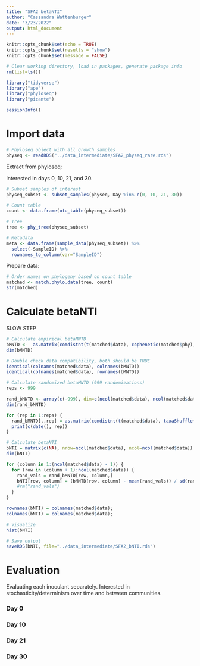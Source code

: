 ```yaml
---
title: "SFA2 betaNTI"
author: "Cassandra Wattenburger"
date: "3/23/2022"
output: html_document
---
```


```r
knitr::opts_chunk$set(echo = TRUE)
knitr::opts_chunk$set(results = "show")
knitr::opts_chunk$set(message = FALSE)
```

```r
# Clear working directory, load in packages, generate package info
rm(list=ls())

library("tidyverse")
library("ape")
library("phyloseq")
library("picante")

sessionInfo()
```

# Import data

```r
# Phyloseq object with all growth samples
physeq <- readRDS("../data_intermediate/SFA2_physeq_rare.rds")
```

Extract from phyloseq:

Interested in days 0, 10, 21, and 30.

```r
# Subset samples of interest
physeq_subset <- subset_samples(physeq, Day %in% c(0, 10, 21, 30))

# Count table
count <- data.frame(otu_table(physeq_subset))

# Tree
tree <- phy_tree(physeq_subset)

# Metadata
meta <- data.frame(sample_data(physeq_subset)) %>% 
  select(-SampleID) %>% 
  rownames_to_column(var="SampleID")
```

Prepare data:

```r
# Order names on phylogeny based on count table
matched <- match.phylo.data(tree, count)
str(matched)
```

# Calculate betaNTI

SLOW STEP

```r
# Calculate empirical betaMNTD
bMNTD <-  as.matrix(comdistnt(t(matched$data), cophenetic(matched$phy), abundance.weighted=T))
dim(bMNTD)

# Double check data compatibility, both should be TRUE
identical(colnames(matched$data), colnames(bMNTD))
identical(colnames(matched$data), rownames(bMNTD))

# Calculate randomized betaMNTD (999 randomizations)
reps <- 999

rand_bMNTD <- array(c(-999), dim=c(ncol(matched$data), ncol(matched$data), reps))
dim(rand_bMNTD)

for (rep in 1:reps) {
  rand_bMNTD[,,rep] = as.matrix(comdistnt(t(matched$data), taxaShuffle(cophenetic(matched$phy)), abundance.weighted=T, exclude.conspecifics=F))
  print(c(date(), rep))
}

# Calculate betaNTI
bNTI = matrix(c(NA), nrow=ncol(matched$data), ncol=ncol(matched$data)) # create empty matrix of same size
dim(bNTI)

for (column in 1:(ncol(matched$data) - 1)) {
  for (row in (column + 1):ncol(matched$data)) {
    rand_vals = rand_bMNTD[row, column,]
    bNTI[row, column] = (bMNTD[row, column] - mean(rand_vals)) / sd(rand_vals)
    #rm("rand_vals")
  }
}

rownames(bNTI) = colnames(matched$data);
colnames(bNTI) = colnames(matched$data);

# Visualize
hist(bNTI)

# Save output
saveRDS(bNTI, file="../data_intermediate/SFA2_bNTI.rds")
```

# Evaluation

Evaluating each inoculant separately. Interested in stochasticity/determinism over time and between communities.

### Day 0

### Day 10

### Day 21

### Day 30



